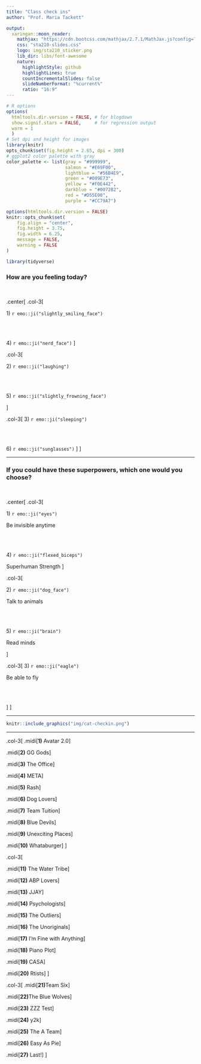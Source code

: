 ```yaml
---
title: "Class check ins"
author: "Prof. Maria Tackett"

output:
  xaringan::moon_reader:
    mathjax: "https://cdn.bootcss.com/mathjax/2.7.1/MathJax.js?config=TeX-MML-AM_HTMLorMML"
    css: "sta210-slides.css"
    logo: img/sta210_sticker.png
    lib_dir: libs/font-awesome
    nature:
      highlightStyle: github
      highlightLines: true
      countIncrementalSlides: false
      slideNumberFormat: "%current%" 
      ratio: "16:9"
---
```


```r
# R options
options(
  htmltools.dir.version = FALSE, # for blogdown
  show.signif.stars = FALSE,     # for regression output
  warm = 1
  )
# Set dpi and height for images
library(knitr)
opts_chunk$set(fig.height = 2.65, dpi = 300) 
# ggplot2 color palette with gray
color_palette <- list(gray = "#999999", 
                      salmon = "#E69F00", 
                      lightblue = "#56B4E9", 
                      green = "#009E73", 
                      yellow = "#F0E442", 
                      darkblue = "#0072B2", 
                      red = "#D55E00", 
                      purple = "#CC79A7")

options(htmltools.dir.version = FALSE)
knitr::opts_chunk$set(
	fig.align = "center",
	fig.height = 3.75,
	fig.width = 6.25,
	message = FALSE,
	warning = FALSE
)
```

```r
library(tidyverse)
```


### How are you feeling today?

<br>

.center[
.col-3[

<font class = "large-emoji">
1) `r emo::ji("slightly_smiling_face")` 
</font>


<br>
<br>

<font class = "large-emoji">
4) `r emo::ji("nerd_face")`
</font>
]

.col-3[

<font class = "large-emoji">
2) `r emo::ji("laughing")`
</font>

<br>
<br>

<font class = "large-emoji">
5) `r emo::ji("slightly_frowning_face")`
</font>

]

.col-3[
<font class = "large-emoji">
3) `r emo::ji("sleeping")`
</font>

<br>
<br>

<font class = "large-emoji">
6) `r emo::ji("sunglasses")`
</font>
]
]

---

### If you could have these superpowers, which one would you choose?

<!-- From https://slidelizard.com/en/blog/icebreaker-polls --> 

<br>

.center[
.col-3[

<font class = "large-emoji">
1) `r emo::ji("eyes")` 
</font>

Be invisible anytime


<br>
<br>

<font class = "large-emoji">
4) `r emo::ji("flexed_biceps")`
</font>

Superhuman Strength
]

.col-3[

<font class = "large-emoji">
2) `r emo::ji("dog_face")`
</font>

Talk to animals

<br>
<br>

<font class = "large-emoji">
5) `r emo::ji("brain")`
</font>

Read minds


]

.col-3[
<font class = "large-emoji">
3) `r emo::ji("eagle")`
</font>

Be able to fly

<br>
<br>

]
]

---

<!--https://me.me/i/on-a-scale-of-cat-how-are-you-feeling-today-b4227c3b307742b2bac06579ecc1a253-->

```r
knitr::include_graphics("img/cat-checkin.png")
```

---
.col-3[
.midi[**1)** Avatar 2.0]

.midi[**2)** GG Gods]

.midi[**3)** The Office]

.midi[**4)** META]

.midi[**5)** Rash]

.midi[**6)** Dog Lovers]

.midi[**7)** Team Tuition]

.midi[**8)** Blue Devils]

.midi[**9)** Unexciting Places]

.midi[**10)** Whataburger]
]

.col-3[

.midi[**11)** The Water Tribe]

.midi[**12)** ABP Lovers]

.midi[**13)** JJAY]

.midi[**14)** Psychologists]

.midi[**15)** The Outliers]

.midi[**16)** The Unoriginals]

.midi[**17)** I'm Fine with Anything]

.midi[**18)** Piano Plot]

.midi[**19)**  CASA]

.midi[**20)** Rtists]
]


.col-3[
.midi[**21)**Team Six]

.midi[**22)**The Blue Wolves]

.midi[**23)** ZZZ Test]

.midi[**24)** y2k]

.midi[**25)** The A Team]

.midi[**26)** Easy As Pie]

.midi[**27)** Last!]
]

